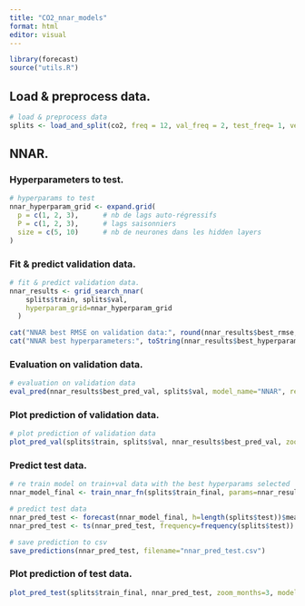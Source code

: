 ```yaml
---
title: "CO2_nnar_models"
format: html
editor: visual
---
```


```r
library(forecast)
source("utils.R")
```

## Load & preprocess data.

```r
# load & preprocess data
splits <- load_and_split(co2, freq = 12, val_freq = 2, test_freq= 1, verbose = FALSE)
```

## NNAR.

### Hyperparameters to test.

```r
# hyperparams to test
nnar_hyperparam_grid <- expand.grid(
  p = c(1, 2, 3),      # nb de lags auto-régressifs
  P = c(1, 2, 3),      # lags saisonniers
  size = c(5, 10)      # nb de neurones dans les hidden layers
)

```

### Fit & predict validation data.

```r
# fit & predict validation data.
nnar_results <- grid_search_nnar(
    splits$train, splits$val, 
    hyperparam_grid=nnar_hyperparam_grid
  )

cat("NNAR best RMSE on validation data:", round(nnar_results$best_rmse, 3), "\n")
cat("NNAR best hyperparameters:", toString(nnar_results$best_hyperparams), "\n")
```

### Evaluation on validation data.

```r
# evaluation on validation data
eval_pred(nnar_results$best_pred_val, splits$val, model_name="NNAR", return_metrics=FALSE)
```

### Plot prediction of validation data.

```r
# plot prediction of validation data
plot_pred_val(splits$train, splits$val, nnar_results$best_pred_val, zoom_months=3, model_name="NNAR")
```

### Predict test data.

```r
# re train model on train+val data with the best hyperparams selected
nnar_model_final <- train_nnar_fn(splits$train_final, params=nnar_results$best_hyperparams, repeats=1, xreg=NULL)

# predict test data
nnar_pred_test <- forecast(nnar_model_final, h=length(splits$test))$mean
nnar_pred_test <- ts(nnar_pred_test, frequency=frequency(splits$test))

# save prediction to csv
save_predictions(nnar_pred_test, filename="nnar_pred_test.csv")
```

### Plot prediction of test data.

```r
plot_pred_test(splits$train_final, nnar_pred_test, zoom_months=3, model_name="NNAR")
```
